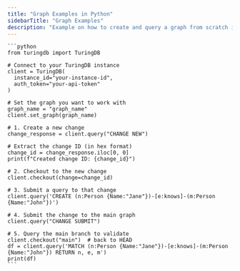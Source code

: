 ```yaml
---
title: "Graph Examples in Python"
sidebarTitle: "Graph Examples"
description: "Example on how to create and query a graph from scratch in Python"
---
```



    ```python
    from turingdb import TuringDB
    
    # Connect to your TuringDB instance
    client = TuringDB(
      instance_id="your-instance-id",
      auth_token="your-api-token"
    )
    
    # Set the graph you want to work with
    graph_name = "graph_name"
    client.set_graph(graph_name)
    
    # 1. Create a new change
    change_response = client.query("CHANGE NEW")
    
    # Extract the change ID (in hex format)
    change_id = change_response.iloc[0, 0]
    print(f"Created change ID: {change_id}")
    
    # 2. Checkout to the new change
    client.checkout(change=change_id)
    
    # 3. Submit a query to that change
    client.query('CREATE (n:Person {Name:"Jane"})-[e:knows]-(m:Person {Name:"John"})')
    
    # 4. Submit the change to the main graph
    client.query("CHANGE SUBMIT")
    
    # 5. Query the main branch to validate
    client.checkout("main")  # back to HEAD
    df = client.query('MATCH (n:Person {Name:"Jane"})-[e:knows]-(m:Person {Name:"John"}) RETURN n, e, m')
    print(df)
    ```
